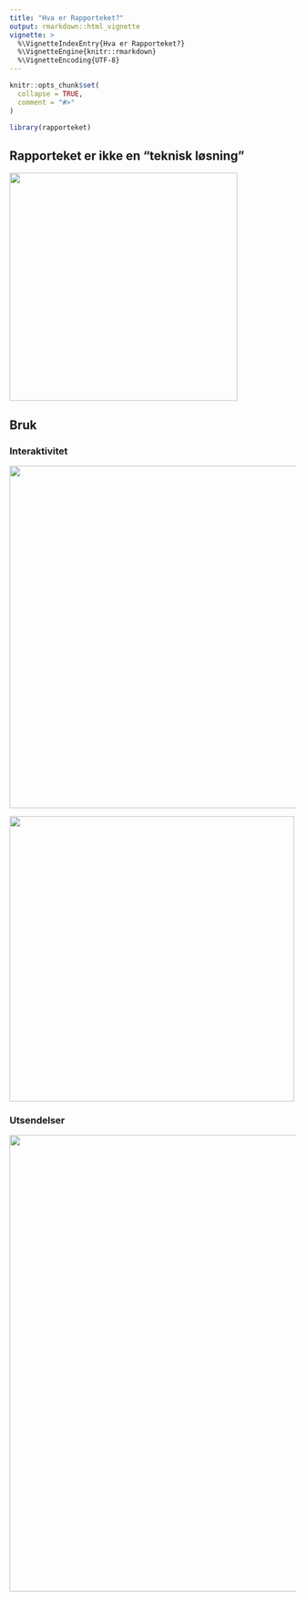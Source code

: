 ```yaml
---
title: "Hva er Rapporteket?"
output: rmarkdown::html_vignette
vignette: >
  %\VignetteIndexEntry{Hva er Rapporteket?}
  %\VignetteEngine{knitr::rmarkdown}
  %\VignetteEncoding{UTF-8}
---
```


```r
knitr::opts_chunk$set(
  collapse = TRUE,
  comment = "#>"
)
```

```r
library(rapporteket)
```

## Rapporteket er ikke en "teknisk løsning"
<img src="../inst/whatIs1.png" align="center" height="400" />

## Bruk

### Interaktivitet
<img src="../inst/whatIs2.png" align="center" height="600" />

<img src="../inst/whatIs2b.png" align="center" height="500" />

### Utsendelser
<img src="../inst/whatIs3.png" align="center" height="800" />
